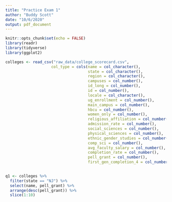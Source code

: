 ```yaml
---
title: "Practice Exam 1"
author: "Buddy Scott"
date: "10/6/2020"
output: pdf_document
---
```


```r
knitr::opts_chunk$set(echo = FALSE)
library(readr)
library(tidyverse)
library(ggplot2)
```

```r
colleges <- read_csv("raw_data/college_scorecard.csv", 
                    col_type = cols(name = col_character(), 
                                    state = col_character(), 
                                    region = col_character(), 
                                    campuses = col_number(), 
                                    id_long = col_number(), 
                                    id = col_number(), 
                                    locale = col_character(), 
                                    ug_enrollment = col_number(), 
                                    main_campus = col_number(), 
                                    hbcu = col_number(), 
                                    women_only = col_number(), 
                                    religious_affiliation = col_number(), 
                                    admission_rate = col_number(), 
                                    social_sciences = col_number(), 
                                    physical_sciences = col_number(), 
                                    ethnic_gender_studies = col_number(), 
                                    comp_sci = col_number(), 
                                    avg_faculty_salary = col_number(), 
                                    completion_rate = col_number(), 
                                    pell_grant = col_number(), 
                                    first_gen_completion_4 = col_number()))
  
```

```r
q1 <- colleges %>%
  filter(state == "NJ") %>%
  select(name, pell_grant) %>%
  arrange(desc(pell_grant)) %>%
  slice(1:10)
```

```r

```

